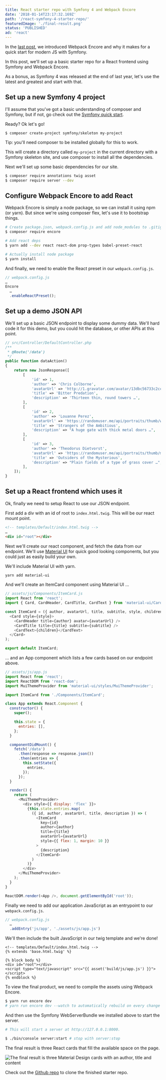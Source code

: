 ```yaml
---
title: React starter repo with Symfony 4 and Webpack Encore
date: '2018-01-14T23:17:32.169Z'
path: '/react-symfony-4-starter-repo/'
featuredImage: './final-result.png'
status: 'PUBLISHED'
ad: 'react'
---
```


In the [last post](/symfony-webpack-encore/), we introduced Webpack Encore and why it makes for a quick start for modern JS with Symfony.

In this post, we'll set up a basic starter repo for a React frontend using Symfony and Webpack Encore.

As a bonus, as Symfony 4 was released at the end of last year, let's use the latest and greatest and start with that.

## Set up a new Symfony 4 project

I'll assume that you've got a basic understanding of composer and Symfony, but if not, go check out the [Symfony quick start](http://symfony.com/doc/current/quick_tour/the_big_picture.html).

Ready? Ok let's go!

`$ composer create-project symfony/skeleton my-project`

Tip: you'll need composer to be installed globally for this to work.

This will create a directory called `my-project` in the current directory with a Symfony skeleton site, and use composer to install all the dependencies.

Next we'll set up some basic dependencies for our site.

```bash
$ composer require annotations twig asset
$ composer require server --dev
```

## Configure Webpack Encore to add React

Webpack Encore is simply a node package, so we can install it using npm (or yarn). But since we're using composer flex, let's use it to bootstrap things.

```bash
# Create package.json, webpack.config.js and add node_modules to .gitignore
$ composer require encore

# Add react deps
$ yarn add --dev react react-dom prop-types babel-preset-react

# Actually install node package
$ yarn install
```

And finally, we need to enable the React preset in our `webpack.config.js`.

```js
// webpack.config.js
…
Encore
  …
  .enableReactPreset();
```

## Set up a demo JSON API

We'll set up a basic JSON endpoint to display some dummy data. We'll hard code it for this demo, but you could hit the database, or other APIs at this point.

```php
// src/Controller/DefaultController.php
/**
 * @Route('/data')
 */
public function dataAction()
{
    return new JsonResponse([
        [
            'id' => 1,
            'author' => 'Chris Colborne',
            'avatarUrl' => 'http://1.gravatar.com/avatar/13dbc56733c2cc66fbc698cdb07fec12',
            'title' => 'Bitter Predation',
            'description' => 'Thirteen thin, round towers …',
        ],
        [
            'id' => 2,
            'author' => 'Louanne Perez',
            'avatarUrl' => 'https://randomuser.me/api/portraits/thumb/women/18.jpg',
            'title' => 'Strangers of the Ambitious',
            'description' => "A huge gate with thick metal doors …",
        ],
        [
            'id' => 3,
            'author' => 'Theodorus Dietvorst',
            'avatarUrl' => 'https://randomuser.me/api/portraits/thumb/men/49.jpg',
            'title' => 'Outsiders of the Mysterious',
            'description' => "Plain fields of a type of grass cover …",
        ],
    ]);
}
```

## Set up a React frontend which uses it

Ok, finally we need to setup React to use our JSON endpoint.

First add a div with an id of root to `index.html.twig`. This will be our react mount point.

```html
<!-- templates/Default/index.html.twig -->
…
<div id="root"></div>
```

Next we'll create our react component, and fetch the data from our endpoint. We'll use [Material UI](http://www.material-ui.com) for quick good looking components, but you could just as easily build your own.

We'll include Material UI with yarn.

```bash
yarn add material-ui
```

And we'll create an ItemCard component using Material UI …

```js
// assets/js/Components/ItemCard.js
import React from 'react';
import { Card, CardHeader, CardTitle, CardText } from 'material-ui/Card';

const ItemCard = ({ author, avatarUrl, title, subtitle, style, children }) => (
  <Card style={style}>
    <CardHeader title={author} avatar={avatarUrl} />
    <CardTitle title={title} subtitle={subtitle} />
    <CardText>{children}</CardText>
  </Card>
);

export default ItemCard;
```

… and an App component which lists a few cards based on our endpoint above.

```js
// assets/js/app.js
import React from 'react';
import ReactDOM from 'react-dom';
import MuiThemeProvider from 'material-ui/styles/MuiThemeProvider';

import ItemCard from './Components/ItemCard';

class App extends React.Component {
  constructor() {
    super();

    this.state = {
      entries: [],
    };
  }

  componentDidMount() {
    fetch('/data')
      .then(response => response.json())
      .then(entries => {
        this.setState({
          entries,
        });
      });
  }

  render() {
    return (
      <MuiThemeProvider>
        <div style={{ display: 'flex' }}>
          {this.state.entries.map(
            ({ id, author, avatarUrl, title, description }) => (
              <ItemCard
                key={id}
                author={author}
                title={title}
                avatarUrl={avatarUrl}
                style={{ flex: 1, margin: 10 }}
              >
                {description}
              </ItemCard>
            )
          )}
        </div>
      </MuiThemeProvider>
    );
  }
}

ReactDOM.render(<App />, document.getElementById('root'));
```

Finally we need to add our application JavaScript as an entrypoint to our `webpack.config.js`.

```js
// webpack.config.js
  …
  .addEntry('js/app', './assets/js/app.js')
```

We'll then include the built JavaScript in our twig template and we're done!

```twig
<!-- templates/Default/index.html.twig -->
{% extends 'base.html.twig' %}

{% block body %}
<div id="root"></div>
<script type="text/javascript" src="{{ asset('build/js/app.js') }}"></script>
{% endblock %}
```

To view the final product, we need to compile the assets using Webpack Encore.

```bash
$ yarn run encore dev
# yarn run encore dev --watch to automatically rebuild on every change
```

And then use the Symfony WebServerBundle we installed above to start the server.

```bash
# This will start a server at http://127.0.0.1:8000.

$ ./bin/console server:start # stop with server:stop
```

The final result is three React cards that fill the available space on the page.

![The final result is three Material Design cards with an author, title and content](./final-result.png 'The final result is three Material Design cards with an author, title and content')

Check out the [Github repo](https://github.com/zorfling/react-symfony-4-starter) to clone the finished starter repo.
